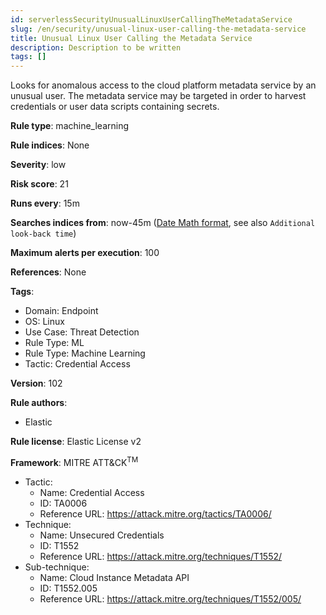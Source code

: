 ```yaml
---
id: serverlessSecurityUnusualLinuxUserCallingTheMetadataService
slug: /en/security/unusual-linux-user-calling-the-metadata-service
title: Unusual Linux User Calling the Metadata Service
description: Description to be written
tags: []
---
```


<div id="unusual-linux-user-calling-the-metadata-service"></div>

Looks for anomalous access to the cloud platform metadata service by an unusual user. The metadata service may be targeted in order to harvest credentials or user data scripts containing secrets.

**Rule type**: machine_learning

**Rule indices**: None

**Severity**: low

**Risk score**: 21

**Runs every**: 15m

**Searches indices from**: now-45m ([Date Math format](((ref))/common-options.html#date-math), see also <DocLink id="serverlessSecurityRulesUiCreate" section="set-the-rules-schedule">`Additional look-back time`</DocLink>)

**Maximum alerts per execution**: 100

**References**: None

**Tags**: 

* Domain: Endpoint
* OS: Linux
* Use Case: Threat Detection
* Rule Type: ML
* Rule Type: Machine Learning
* Tactic: Credential Access

**Version**: 102

**Rule authors**: 

* Elastic

**Rule license**: Elastic License v2

**Framework**: MITRE ATT&CK<sup>TM</sup>

* Tactic:
    * Name: Credential Access
    * ID: TA0006
    * Reference URL: https://attack.mitre.org/tactics/TA0006/
* Technique:
    * Name: Unsecured Credentials
    * ID: T1552
    * Reference URL: https://attack.mitre.org/techniques/T1552/
* Sub-technique:
    * Name: Cloud Instance Metadata API
    * ID: T1552.005
    * Reference URL: https://attack.mitre.org/techniques/T1552/005/

